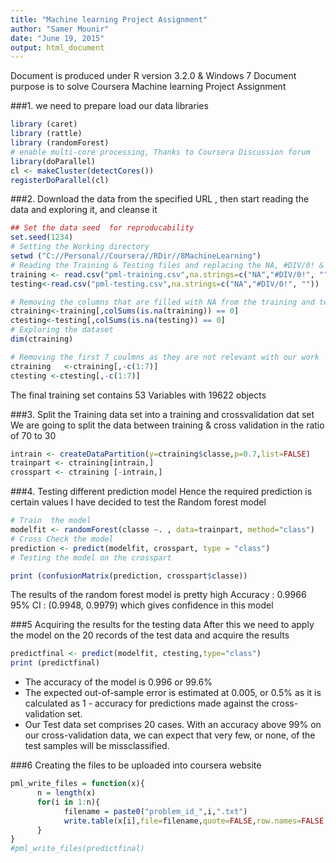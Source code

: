 ```yaml
---
title: "Machine learning Project Assignment"
author: "Samer Mounir"
date: "June 19, 2015"
output: html_document
---
```

Document is produced under R version 3.2.0 & Windows 7
Document purpose is to solve Coursera Machine learning Project Assignment

###1. we need to prepare load our data libraries
```r

library (caret)
library (rattle)
library (randomForest)
# enable multi-core processing, Thanks to Coursera Discussion forum
library(doParallel)
cl <- makeCluster(detectCores())
registerDoParallel(cl)
```
###2. Download the data from the specified URL , then start reading the data and exploring it, and cleanse it

```r
## Set the data seed  for reproducability
set.seed(1234)
# Setting the Working directory
setwd ("C://Personal//Coursera//RDir//8MachineLearning")
# Reading the Training & Testing files and replacing the NA, #DIV/0! & empty with NA
training <- read.csv("pml-training.csv",na.strings=c("NA","#DIV/0!", ""))
testing<-read.csv("pml-testing.csv",na.strings=c("NA","#DIV/0!", ""))

# Removing the columns that are filled with NA from the training and testing data sets
ctraining<-training[,colSums(is.na(training)) == 0]
ctesting<-testing[,colSums(is.na(testing)) == 0]
# Exploring the dataset
dim(ctraining)

# Removing the first 7 coulmns as they are not relevant with our work
ctraining   <-ctraining[,-c(1:7)]
ctesting <-ctesting[,-c(1:7)]

```
The final training set contains 53 Variables with 19622 objects

###3. Split the Training data set into a training and crossvalidation dat set
We are going to split the data between training & cross validation in the ratio of 70 to 30
```r
intrain <- createDataPartition(y=ctraining$classe,p=0.7,list=FALSE)
trainpart <- ctraining[intrain,]
crosspart <- ctraining [-intrain,]
```
###4. Testing different prediction model
Hence the required prediction is certain values I have decided to test the Random forest model


``` r
# Train  the model
modelfit <- randomForest(classe ~. , data=trainpart, method="class")
# Cross Check the model
prediction <- predict(modelfit, crosspart, type = "class")
# Testing the model on the crosspart

print (confusionMatrix(prediction, crosspart$classe))
```
The results of the random forest model is pretty high
Accuracy : 0.9966  95% CI : (0.9948, 0.9979) 
which gives  confidence in this model

###5 Acquiring the results for the testing data 
After this we need to apply the model on the 20 records of the test data and acquire the results

```r
predictfinal <- predict(modelfit, ctesting,type="class")
print (predictfinal)
```

* The accuracy of the model is 0.996 or 99.6%
* The expected out-of-sample error is estimated at 0.005, or 0.5% as it is calculated as 1 - accuracy for predictions made against the cross-validation set.
* Our Test data set comprises 20 cases. With an accuracy above 99% on our cross-validation data, we can expect that very few, or none, of the test samples will be missclassified.

###6 Creating the files to be uploaded into coursera website

```r
pml_write_files = function(x){
      n = length(x)
      for(i in 1:n){
            filename = paste0("problem_id_",i,".txt")
            write.table(x[i],file=filename,quote=FALSE,row.names=FALSE,col.names=FALSE)
      }
}
#pml_write_files(predictfinal)
```
